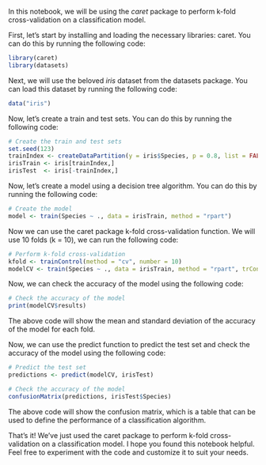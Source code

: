 In this notebook, we will be using the *caret* package to perform k-fold cross-validation on a classification model.

First, let's start by installing and loading the necessary libraries: caret. You can do this by running the following code:


```r
library(caret)
library(datasets)
```


Next, we will use the beloved *iris* dataset from the datasets package. You can load this dataset by running the following code:


```r
data("iris")

```


Now, let's create a train and test sets. You can do this by running the following code:


```r
# Create the train and test sets
set.seed(123)
trainIndex <- createDataPartition(y = iris$Species, p = 0.8, list = FALSE)
irisTrain <- iris[trainIndex,]
irisTest  <- iris[-trainIndex,]

```


Now, let's create a model using a decision tree algorithm. You can do this by running the following code:

```r
# Create the model
model <- train(Species ~ ., data = irisTrain, method = "rpart")
```


Now we can use the caret package k-fold cross-validation function. We will use 10 folds (k = 10), we can run the following code:


```r
# Perform k-fold cross-validation
kfold <- trainControl(method = "cv", number = 10)
modelCV <- train(Species ~ ., data = irisTrain, method = "rpart", trControl = kfold)
```


Now, we can check the accuracy of the model using the following code:


```r
# Check the accuracy of the model
print(modelCV$results)
```

The above code will show the mean and standard deviation of the accuracy of the model for each fold.

Now, we can use the predict function to predict the test set and check the accuracy of the model using the following code:

```r
# Predict the test set
predictions <- predict(modelCV, irisTest)
```


```r
# Check the accuracy of the model
confusionMatrix(predictions, irisTest$Species)
```

The above code will show the confusion matrix, which is a table that can be used to define the performance of a classification algorithm.

That's it! We've just used the caret package to perform k-fold cross-validation on a classification model. I hope you found this notebook helpful. Feel free to experiment with the code and customize it to suit your needs.
